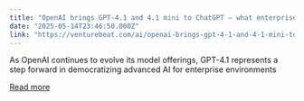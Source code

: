 ```yaml
---
title: "OpenAI brings GPT-4.1 and 4.1 mini to ChatGPT — what enterprises should know"
date: "2025-05-14T23:46:50.000Z"
link: "https://venturebeat.com/ai/openai-brings-gpt-4-1-and-4-1-mini-to-chatgpt-what-enterprises-should-know/"
---
```


As OpenAI continues to evolve its model offerings, GPT-4.1 represents a step forward in democratizing advanced AI for enterprise environments

[Read more](https://venturebeat.com/ai/openai-brings-gpt-4-1-and-4-1-mini-to-chatgpt-what-enterprises-should-know/)
